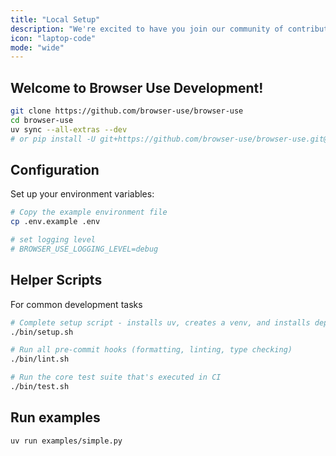 ```yaml
---
title: "Local Setup"
description: "We're excited to have you join our community of contributors. "
icon: "laptop-code"
mode: "wide"
---
```


## Welcome to Browser Use Development!

```bash
git clone https://github.com/browser-use/browser-use
cd browser-use
uv sync --all-extras --dev
# or pip install -U git+https://github.com/browser-use/browser-use.git@main
```

## Configuration

Set up your environment variables:

```bash
# Copy the example environment file
cp .env.example .env

# set logging level
# BROWSER_USE_LOGGING_LEVEL=debug
```


## Helper Scripts 
For common development tasks
```bash
# Complete setup script - installs uv, creates a venv, and installs dependencies
./bin/setup.sh

# Run all pre-commit hooks (formatting, linting, type checking)
./bin/lint.sh

# Run the core test suite that's executed in CI
./bin/test.sh
```



## Run examples

```bash
uv run examples/simple.py
```
